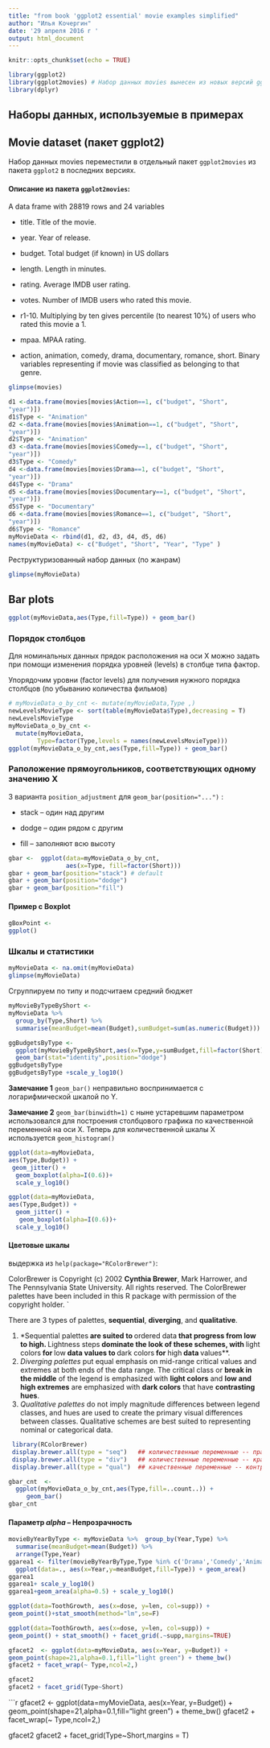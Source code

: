 ```yaml
---
title: "from book 'ggplot2 essential' movie examples simplified"
author: "Илья Кочергин"
date: '29 апреля 2016 г '
output: html_document
---
```


```r
knitr::opts_chunk$set(echo = TRUE)
```


```r
library(ggplot2)
library(ggplot2movies) # Набор данных movies вынесен из новых версий ggplot2
library(dplyr)
```
## Наборы данных, используемые в  примерах
## Movie dataset (пакет ggplot2)

Набор данных movies переместили в отдельный пакет `ggplot2movies` из пакета `ggplot2` в последних версиях.

#### Описание из пакета `ggplot2movies`:

A data frame with 28819 rows and 24 variables

* title. Title of the movie.

* year. Year of release.

* budget. Total budget (if known) in US dollars

* length. Length in minutes.

* rating. Average IMDB user rating.

* votes. Number of IMDB users who rated this movie.

* r1-10. Multiplying by ten gives percentile (to nearest 10%) of users who rated this movie a 1.

* mpaa. MPAA rating.

* action, animation, comedy, drama, documentary, romance, short. Binary variables representing
if movie was classified as belonging to that genre.

```r
glimpse(movies)

```

```r
d1 <-data.frame(movies[movies$Action==1, c("budget", "Short",
"year")])
d1$Type <- "Animation"
d2 <-data.frame(movies[movies$Animation==1, c("budget", "Short",
"year")])
d2$Type <- "Animation"
d3 <-data.frame(movies[movies$Comedy==1, c("budget", "Short",
"year")])
d3$Type <- "Comedy"
d4 <-data.frame(movies[movies$Drama==1, c("budget", "Short",
"year")])
d4$Type <- "Drama"
d5 <-data.frame(movies[movies$Documentary==1, c("budget", "Short",
"year")])
d5$Type <- "Documentary"
d6 <-data.frame(movies[movies$Romance==1, c("budget", "Short",
"year")])
d6$Type <- "Romance"
myMovieData <- rbind(d1, d2, d3, d4, d5, d6)
names(myMovieData) <- c("Budget", "Short", "Year", "Type" )
```

Реструктуризованный набор данных (по жанрам)

```r
glimpse(myMovieData)
```

## Bar plots

```r
ggplot(myMovieData,aes(Type,fill=Type)) + geom_bar()
```

### Порядок столбцов

Для номинальных данных прядок расположения на оси X можно задать при помощи изменения порядка уровней (levels) в столбце типа фактор.

Упорядочим уровни (factor levels) для получения нужного порядка столбцов (по убыванию количества фильмов)

```r
# myMovieData_o_by_cnt <- mutate(myMovieData,Type ,)
newLevelsMovieType <- sort(table(myMovieData$Type),decreasing = T)
newLevelsMovieType 
myMovieData_o_by_cnt <-
  mutate(myMovieData,
        Type=factor(Type,levels = names(newLevelsMovieType)))
ggplot(myMovieData_o_by_cnt,aes(Type,fill=Type)) + geom_bar()
```



### Раположение прямоугольников, соответствующих одному значению X

3 варианта `position_adjustment` для `geom_bar(position="...")` :

* stack -- один над другим

* dodge -- один рядом с другим 

* fill  -- заполняют всю высоту 

```r
gbar <-  ggplot(data=myMovieData_o_by_cnt,
                aes(x=Type, fill=factor(Short)))
gbar + geom_bar(position="stack") # default 
gbar + geom_bar(position="dodge")
gbar + geom_bar(position="fill")
```



#### Пример с Boxplot 

```r
gBoxPoint <- 
ggplot()
```

### Шкалы и статистики 












```r
myMovieData <- na.omit(myMovieData)
glimpse(myMovieData)
```

Сгруппируем по типу и подсчитаем средний бюджет

```r
myMovieByTypeByShort <- 
myMovieData %>% 
  group_by(Type,Short) %>% 
  summarise(meanBudget=mean(Budget),sumBudget=sum(as.numeric(Budget)))

ggBudgetsByType <- 
  ggplot(myMovieByTypeByShort,aes(x=Type,y=sumBudget,fill=factor(Short))) +
  geom_bar(stat="identity",position="dodge")
ggBudgetsByType
ggBudgetsByType +scale_y_log10()
```


**Замечание 1** `geom_bar()` неправильно воспринимается с логарифмической шкалой по Y.

**Замечание 2** `geom_bar(binwidth=1)` с ныне устаревшим параметром использовался для построения столбцового графика по качественной переменной на оси X. Теперь для количественной шкалы X используется `geom_histogram()`

```r
ggplot(data=myMovieData,
aes(Type,Budget)) +
 geom_jitter() + 
  geom_boxplot(alpha=I(0.6))+
  scale_y_log10()
```

```r
ggplot(data=myMovieData,
aes(Type,Budget)) +
  geom_jitter() + 
   geom_boxplot(alpha=I(0.6))+
  scale_y_log10()
```




#### Цветовые шкалы



выдержка из `help(package="RColorBrewer")`:

ColorBrewer is Copyright (c) 2002 **Cynthia Brewer**, Mark Harrower, and The Pennsylvania State University. All rights reserved. 
The ColorBrewer palettes have been included in this R package with permission of the copyright holder. 
`

There are 3 types of palettes, **sequential**, **diverging**, and **qualitative**.

1. *Sequential palettes** are suited to **ordered data** that progress from low to high. **Lightness steps** dominate the look of these schemes, with **light colors** for **low** data values to **dark colors** for **high** data **values**. 
2. *Diverging palettes* put equal emphasis on mid-range critical values and extremes at both ends of the data range. The critical class or **break in the middle** of the legend is emphasized with **light colors** and **low and high extremes** are emphasized with **dark colors** that have **contrasting hues**. 
3. *Qualitative palettes* do not imply magnitude differences between legend classes, and hues are used to create the primary visual differences between classes. Qualitative schemes are best suited to representing nominal or categorical data.

```r
 library(RColorBrewer)
 display.brewer.all(type = "seq")   ## количественные переменные -- правый край шкалы тёмный
 display.brewer.all(type = "div")   ## количественные переменные -- края шкалы темные 
 display.brewer.all(type = "qual")  ## качественные переменные -- контрастные цвета

```


```r
gbar_cnt  <-
  ggplot(myMovieData_o_by_cnt,aes(Type,fill=..count..)) +
     geom_bar()
gbar_cnt
```

#### Параметр *alpha* -- Непрозрачность

```r
movieByYearByType <- myMovieData %>%  group_by(Year,Type) %>% 
  summarise(meanBudget=mean(Budget)) %>% 
  arrange(Type,Year)
ggarea1 <- filter(movieByYearByType,Type %in% c('Drama','Comedy','Animation')) %>% 
  ggplot(data=., aes(x=Year,y=meanBudget,fill=Type)) + geom_area()
ggarea1
ggarea1+ scale_y_log10()
ggarea1+geom_area(alpha=0.5) + scale_y_log10()
```


```r

ggplot(data=ToothGrowth, aes(x=dose, y=len, col=supp)) +
geom_point()+stat_smooth(method="lm",se=F)

```


```r
ggplot(data=ToothGrowth, aes(x=dose, y=len, col=supp)) +
geom_point() + stat_smooth() + facet_grid(.~supp,margins=TRUE)

```


```r
gfacet2  <- ggplot(data=myMovieData, aes(x=Year, y=Budget)) +
geom_point(shape=21,alpha=0.1,fill="light green") + theme_bw()
gfacet2 + facet_wrap(~ Type,ncol=2,)

gfacet2
gfacet2 + facet_grid(Type~Short)
```

```r
gfacet2  <- ggplot(data=myMovieData, aes(x=Year, y=Budget)) +
geom_point(shape=21,alpha=0.1,fill="light green") + theme_bw()
gfacet2 + facet_wrap(~ Type,ncol=2,)

gfacet2
gfacet2 + facet_grid(Type~Short,margins = T)